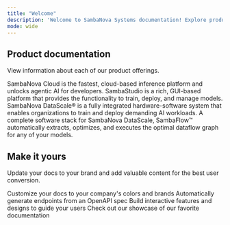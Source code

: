 ```yaml
---
title: "Welcome"
description: 'Welcome to SambaNova Systems documentation! Explore product documentation and technical information.'
mode: wide
---
```



## Product documentation

View information about each of our product offerings.

<CardGroup cols={2}>
<Card title="SambaNova Cloud" img="/images/sn-cloud-light-440.png">
    SambaNova Cloud is the fastest, cloud-based inference platform and unlocks agentic AI for developers.
</Card>
<Card title="SambaStudio" img="/images/studio-440.png">
    SambaStudio is a rich, GUI-based platform that provides the functionality to train, deploy, and manage models.
</Card>
</CardGroup>

<CardGroup cols={2}>
<Card title="DataScale" img="/images/datascale-rakcs-440.png">
    SambaNova DataScale® is a fully integrated hardware-software system that enables organizations to train and deploy demanding AI workloads.
</Card>
<Card title="SambaFlow" img="/images/sambaflow-440.png">
    A complete software stack for SambaNova DataScale, SambaFlow™ automatically extracts, optimizes, and executes the optimal dataflow graph for any of your models.
</Card>
</CardGroup>



## Make it yours

Update your docs to your brand and add valuable content for the best user conversion.

<CardGroup cols={2}>
  <Card
    title="Customize Style"
    icon="palette"
    href="https://mintlify.com/docs/settings/global"
  >
    Customize your docs to your company's colors and brands
  </Card>
  <Card
    title="Reference APIs"
    icon="code"
    href="https://mintlify.com/docs/api-playground/openapi"
  >
    Automatically generate endpoints from an OpenAPI spec
  </Card>
  <Card
    title="Add Components"
    icon="screwdriver-wrench"
    href="https://mintlify.com/docs/components/accordion"
  >
    Build interactive features and designs to guide your users
  </Card>
  <Card
    title="Get Inspiration"
    icon="stars"
    href="https://mintlify.com/customers"
  >
    Check out our showcase of our favorite documentation
  </Card>
</CardGroup>
